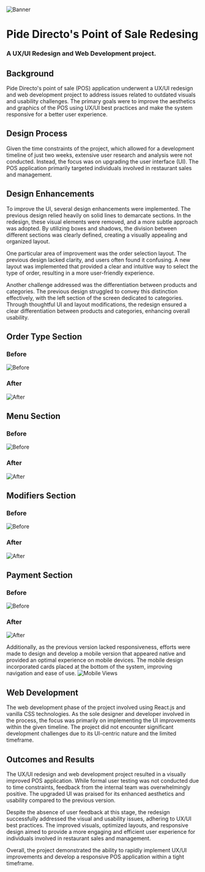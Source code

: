 ![Banner](https://i.ibb.co/7N5HKTq/Frame-29.png)

# Pide Directo's Point of Sale Redesing
### A UX/UI Redesign and Web Development project.

## Background
Pide Directo's point of sale (POS) application underwent a UX/UI redesign and web development project to address issues related to outdated visuals and usability challenges. The primary goals were to improve the aesthetics and graphics of the POS using UX/UI best practices and make the system responsive for a better user experience.

## Design Process
Given the time constraints of the project, which allowed for a development timeline of just two weeks, extensive user research and analysis were not conducted. Instead, the focus was on upgrading the user interface (UI). The POS application primarily targeted individuals involved in restaurant sales and management.

## Design Enhancements
To improve the UI, several design enhancements were implemented. The previous design relied heavily on solid lines to demarcate sections. In the redesign, these visual elements were removed, and a more subtle approach was adopted. By utilizing boxes and shadows, the division between different sections was clearly defined, creating a visually appealing and organized layout.

One particular area of improvement was the order selection layout. The previous design lacked clarity, and users often found it confusing. A new layout was implemented that provided a clear and intuitive way to select the type of order, resulting in a more user-friendly experience.

Another challenge addressed was the differentiation between products and categories. The previous design struggled to convey this distinction effectively, with the left section of the screen dedicated to categories. Through thoughtful UI and layout modifications, the redesign ensured a clear differentiation between products and categories, enhancing overall usability.

## Order Type Section

### Before
![Before](https://i.ibb.co/mzQ2dv0/image-1-2.png)

### After
![After](https://i.ibb.co/Ph3nbwS/Pago-POS-3.png)

## Menu Section

### Before
![Before](https://i.ibb.co/m4WBdQy/image-3-2.png)

### After
![After](https://i.ibb.co/rt47HW1/Menu-POS.png)

## Modifiers Section

### Before
![Before](https://i.ibb.co/jT7RHZL/image-20.png)

### After
![After](https://i.ibb.co/gg3wWw1/Menu-POS-1.png)

## Payment Section

### Before
![Before](https://i.ibb.co/F6JhPh0/image-18.png)

### After
![After](https://i.ibb.co/PxVHNd4/Pago-POS-2.png)

Additionally, as the previous version lacked responsiveness, efforts were made to design and develop a mobile version that appeared native and provided an optimal experience on mobile devices. The mobile design incorporated cards placed at the bottom of the system, improving navigation and ease of use.
![Mobile Views](https://i.ibb.co/QdxdjNf/Group-126.png)

## Web Development
The web development phase of the project involved using React.js and vanilla CSS technologies. As the sole designer and developer involved in the process, the focus was primarily on implementing the UI improvements within the given timeline. The project did not encounter significant development challenges due to its UI-centric nature and the limited timeframe.

## Outcomes and Results
The UX/UI redesign and web development project resulted in a visually improved POS application. While formal user testing was not conducted due to time constraints, feedback from the internal team was overwhelmingly positive. The upgraded UI was praised for its enhanced aesthetics and usability compared to the previous version.

Despite the absence of user feedback at this stage, the redesign successfully addressed the visual and usability issues, adhering to UX/UI best practices. The improved visuals, optimized layouts, and responsive design aimed to provide a more engaging and efficient user experience for individuals involved in restaurant sales and management.

Overall, the project demonstrated the ability to rapidly implement UX/UI improvements and develop a responsive POS application within a tight timeframe.